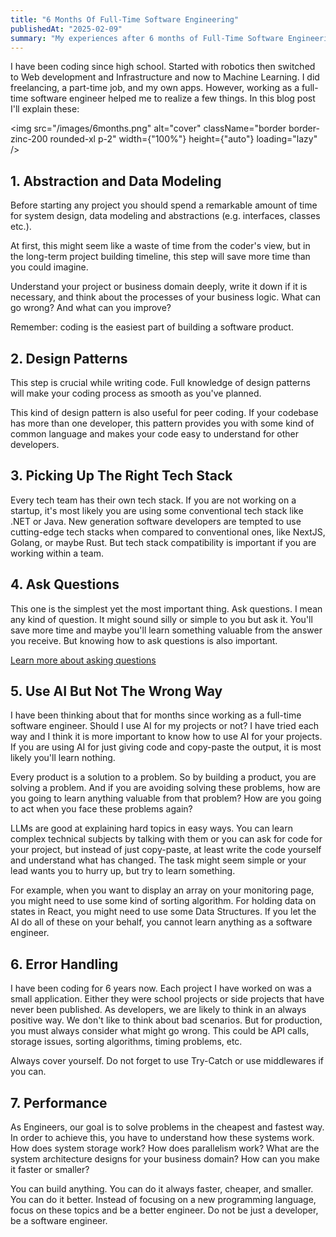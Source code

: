 ```yaml
---
title: "6 Months Of Full-Time Software Engineering"
publishedAt: "2025-02-09"
summary: "My experiences after 6 months of Full-Time Software Engineering "
---
```


I have been coding since high school. Started with robotics then switched to Web development and Infrastructure and now to Machine Learning. I did freelancing, a part-time job, and my own apps. However, working as a full-time software engineer helped me to realize a few things. In this blog post I'll explain these:

<img src="/images/6months.png" alt="cover" className="border border-zinc-200 rounded-xl p-2" width={"100%"} height={"auto"} loading="lazy" />


## 1. Abstraction and Data Modeling

Before starting any project you should spend a remarkable amount of time for system design, data modeling and abstractions (e.g. interfaces, classes etc.).

At first, this might seem like a waste of time from the coder's view, but in the long-term project building timeline, this step will save more time than you could imagine.

Understand your project or business domain deeply, write it down if it is necessary, and think about the processes of your business logic. What can go wrong? And what can you improve?

Remember: coding is the easiest part of building a software product.

## 2. Design Patterns

This step is crucial while writing code. Full knowledge of design patterns will make your coding process as smooth as you've planned.

This kind of design pattern is also useful for peer coding. If your codebase has more than one developer, this pattern provides you with some kind of common language and makes your code easy to understand for other developers.

## 3. Picking Up The Right Tech Stack

Every tech team has their own tech stack. If you are not working on a startup, it's most likely you are using some conventional tech stack like .NET or Java. New generation software developers are tempted to use cutting-edge tech stacks when compared to conventional ones, like NextJS, Golang, or maybe Rust. But tech stack compatibility is important if you are working within a team.

## 4. Ask Questions

This one is the simplest yet the most important thing. Ask questions. I mean any kind of question. It might sound silly or simple to you but ask it. You'll save more time and maybe you'll learn something valuable from the answer you receive. But knowing how to ask questions is also important.

[Learn more about asking questions](https://dontasktoask.com/)

## 5. Use AI But Not The Wrong Way

I have been thinking about that for months since working as a full-time software engineer. Should I use AI for my projects or not? I have tried each way and I think it is more important to know how to use AI for your projects. If you are using AI for just giving code and copy-paste the output, it is most likely you'll learn nothing.

Every product is a solution to a problem. So by building a product, you are solving a problem. And if you are avoiding solving these problems, how are you going to learn anything valuable from that problem? How are you going to act when you face these problems again?

LLMs are good at explaining hard topics in easy ways. You can learn complex technical subjects by talking with them or you can ask for code for your project, but instead of just copy-paste, at least write the code yourself and understand what has changed. The task might seem simple or your lead wants you to hurry up, but try to learn something.

For example, when you want to display an array on your monitoring page, you might need to use some kind of sorting algorithm. For holding data on states in React, you might need to use some Data Structures. If you let the AI do all of these on your behalf, you cannot learn anything as a software engineer.

## 6. Error Handling

I have been coding for 6 years now. Each project I have worked on was a small application. Either they were school projects or side projects that have never been published. As developers, we are likely to think in an always positive way. We don't like to think about bad scenarios. But for production, you must always consider what might go wrong. This could be API calls, storage issues, sorting algorithms, timing problems, etc.

Always cover yourself. Do not forget to use Try-Catch or use middlewares if you can.

## 7. Performance

As Engineers, our goal is to solve problems in the cheapest and fastest way. In order to achieve this, you have to understand how these systems work. How does system storage work? How does parallelism work? What are the system architecture designs for your business domain? How can you make it faster or smaller?

You can build anything. You can do it always faster, cheaper, and smaller. You can do it better. Instead of focusing on a new programming language, focus on these topics and be a better engineer. Do not be just a developer, be a software engineer.